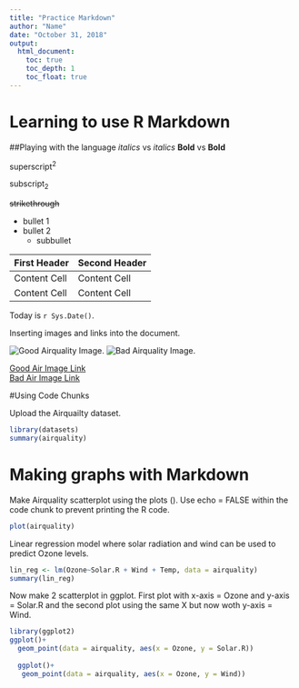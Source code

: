 ```yaml
---
title: "Practice Markdown"
author: "Name"
date: "October 31, 2018"
output:
  html_document:
    toc: true
    toc_depth: 1
    toc_float: true
---
```



# Learning to use R Markdown 
##Playing with the language
*italics* vs _italics_       **Bold** vs __Bold__

superscript^2^

subscript~2~

~~strikethrough~~

* bullet 1  
* bullet 2
    + subbullet
 

First Header  | Second Header
------------- | -------------
Content Cell  | Content Cell
Content Cell  | Content Cell

Today is `r Sys.Date()`.

Inserting images and links into the document. 

![Good Airquality Image.](good_air_quality.jpg) ![Bad Airquality Image.](bad_air.jpg)

[Good Air Image Link](https://www.google.com/url?sa=i&source=images&cd=&cad=rja&uact=8&ved=2ahUKEwienrz576TeAhWQmeAKHQsFDfoQjRx6BAgBEAU&url=https%3A%2F%2Fwww.cannockchasedc.gov.uk%2Fbusiness%2Fenvironmental-health%2Fenvironmental-protection%2Flocal-air-quality-management&psig=AOvVaw17m18zMdgFO0HHjJ9fBZrM&ust=1540669588327519)  
[Bad Air Image Link](https://www.google.com/url?sa=i&source=images&cd=&cad=rja&uact=8&ved=2ahUKEwj6jfPVg6XeAhXwmeAKHV0WBx0QjRx6BAgBEAU&url=http%3A%2F%2Ftime.com%2F4274355%2Fair-pollution-preterm-birth%2F&psig=AOvVaw1aZ14NgaFcIRb4DjiTOmT0&ust=1540674868458518)

#Using Code Chunks

Upload the Airquailty dataset. 

```r
library(datasets)
summary(airquality)
```

# Making graphs with Markdown 

Make Airquality scatterplot using the plots (). Use echo = FALSE within the code chunk to prevent printing the R code.

```r
plot(airquality)
```



Linear regression model where solar radiation and wind can be used to predict Ozone levels.

```r
lin_reg <- lm(Ozone~Solar.R + Wind + Temp, data = airquality)
summary(lin_reg)
```
Now make 2 scatterplot in ggplot. First plot with x-axis = Ozone and y-axis = Solar.R and the second plot using the same X but now woth y-axis = Wind. 

```r
library(ggplot2)
ggplot()+
  geom_point(data = airquality, aes(x = Ozone, y = Solar.R))
 
  ggplot()+
   geom_point(data = airquality, aes(x = Ozone, y = Wind))
```